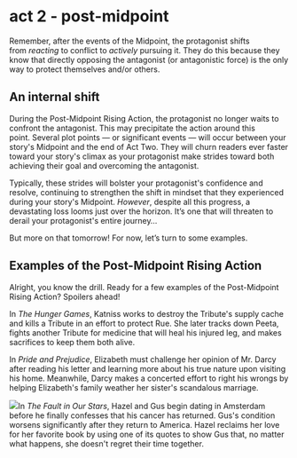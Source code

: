 # act 2 - post-midpoint {.unnumbered}

Remember, after the events of the Midpoint, the protagonist shifts from *reacting* to conflict to *actively* pursuing it. They do this because they know that directly opposing the antagonist (or antagonistic force) is the only way to protect themselves and/or others.

## An internal shift

During the Post-Midpoint Rising Action, the protagonist no longer waits to confront the antagonist. This may precipitate the action around this point. Several plot points --- or significant events --- will occur between your story\'s Midpoint and the end of Act Two. They will churn readers ever faster toward your story\'s climax as your protagonist make strides toward both achieving their goal and overcoming the antagonist.

Typically, these strides will bolster your protagonist\'s confidence and resolve, continuing to strengthen the shift in mindset that they experienced during your story\'s Midpoint. *However*, despite all this progress, a devastating loss looms just over the horizon. It's one that will threaten to derail your protagonist\'s entire journey...

But more on that tomorrow! For now, let's turn to some examples.

## Examples of the Post-Midpoint Rising Action

Alright, you know the drill. Ready for a few examples of the Post-Midpoint Rising Action? Spoilers ahead!

In *The Hunger Games*, Katniss works to destroy the Tribute\'s supply cache and kills a Tribute in an effort to protect Rue. She later tracks down Peeta, fights another Tribute for medicine that will heal his injured leg, and makes sacrifices to keep them both alive.

In *Pride and Prejudice*, Elizabeth must challenge her opinion of Mr. Darcy after reading his letter and learning more about his true nature upon visiting his home. Meanwhile, Darcy makes a concerted effort to right his wrongs by helping Elizabeth\'s family weather her sister\'s scandalous marriage.

![](https://mailparrot-cdn.reedsy.com/image/339/large_3act_7b.jpg)In *The Fault in Our Stars*, Hazel and Gus begin dating in Amsterdam before he finally confesses that his cancer has returned. Gus\'s condition worsens significantly after they return to America. Hazel reclaims her love for her favorite book by using one of its quotes to show Gus that, no matter what happens, she doesn\'t regret their time together.
